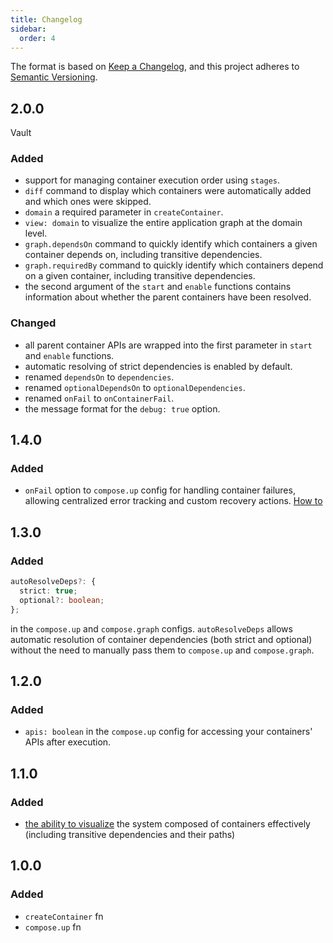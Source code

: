 ```yaml
---
title: Changelog
sidebar:
  order: 4
---
```


The format is based on [Keep a Changelog](https://keepachangelog.com/en/1.0.0/),
and this project adheres to [Semantic Versioning](http://semver.org).

## 2.0.0

Vault

### Added

- support for managing container execution order using `stages`.
- `diff` command to display which containers were automatically added and which ones were skipped.
- `domain` a required parameter in `createContainer`.
- `view: domain` to visualize the entire application graph at the domain level.
- `graph.dependsOn` command to quickly identify which containers a given container depends on, including transitive dependencies.
- `graph.requiredBy` command to quickly identify which containers depend on a given container, including transitive dependencies.
- the second argument of the `start` and `enable` functions contains information about whether the parent containers have been resolved.

### Changed

- all parent container APIs are wrapped into the first parameter in `start` and `enable` functions.
- automatic resolving of strict dependencies is enabled by default.
- renamed `dependsOn` to `dependencies`.
- renamed `optionalDependsOn` to `optionalDependencies`.
- renamed `onFail` to `onContainerFail`.
- the message format for the `debug: true` option.

## 1.4.0

### Added

- `onFail` option to `compose.up` config for handling container failures, allowing centralized error tracking and custom recovery actions.
  [How to](https://grlt-hub.github.io/app-compose/how-to-guides/handle-container-failures/)

## 1.3.0

### Added

```ts
autoResolveDeps?: {
  strict: true;
  optional?: boolean;
};
```

in the `compose.up` and `compose.graph` configs. `autoResolveDeps` allows automatic resolution of container dependencies (both strict and optional) without the need to manually pass them to `compose.up` and `compose.graph`.

## 1.2.0

### Added

- `apis: boolean` in the `compose.up` config for accessing your containers' APIs after execution.

## 1.1.0

### Added

- [the ability to visualize](https://grlt-hub.github.io/app-compose/how-to-guides/visualize-the-system/) the system composed of containers effectively (including transitive dependencies and their paths)

## 1.0.0

### Added

- `createContainer` fn
- `compose.up` fn
